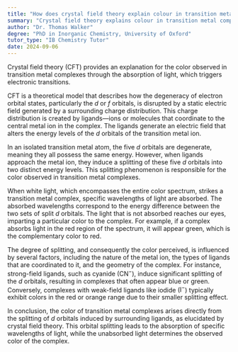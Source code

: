 ```yaml
---
title: "How does crystal field theory explain colour in transition metal complexes?"
summary: "Crystal field theory explains colour in transition metal complexes through the absorption of light causing electronic transitions."
author: "Dr. Thomas Walker"
degree: "PhD in Inorganic Chemistry, University of Oxford"
tutor_type: "IB Chemistry Tutor"
date: 2024-09-06
---
```


Crystal field theory (CFT) provides an explanation for the color observed in transition metal complexes through the absorption of light, which triggers electronic transitions.

CFT is a theoretical model that describes how the degeneracy of electron orbital states, particularly the $d$ or $f$ orbitals, is disrupted by a static electric field generated by a surrounding charge distribution. This charge distribution is created by ligands—ions or molecules that coordinate to the central metal ion in the complex. The ligands generate an electric field that alters the energy levels of the $d$ orbitals of the transition metal ion.

In an isolated transition metal atom, the five $d$ orbitals are degenerate, meaning they all possess the same energy. However, when ligands approach the metal ion, they induce a splitting of these five $d$ orbitals into two distinct energy levels. This splitting phenomenon is responsible for the color observed in transition metal complexes.

When white light, which encompasses the entire color spectrum, strikes a transition metal complex, specific wavelengths of light are absorbed. The absorbed wavelengths correspond to the energy difference between the two sets of split $d$ orbitals. The light that is not absorbed reaches our eyes, imparting a particular color to the complex. For example, if a complex absorbs light in the red region of the spectrum, it will appear green, which is the complementary color to red.

The degree of splitting, and consequently the color perceived, is influenced by several factors, including the nature of the metal ion, the types of ligands that are coordinated to it, and the geometry of the complex. For instance, strong-field ligands, such as cyanide ($\text{CN}^-$), induce significant splitting of the $d$ orbitals, resulting in complexes that often appear blue or green. Conversely, complexes with weak-field ligands like iodide ($\text{I}^-$) typically exhibit colors in the red or orange range due to their smaller splitting effect.

In conclusion, the color of transition metal complexes arises directly from the splitting of $d$ orbitals induced by surrounding ligands, as elucidated by crystal field theory. This orbital splitting leads to the absorption of specific wavelengths of light, while the unabsorbed light determines the observed color of the complex.
    